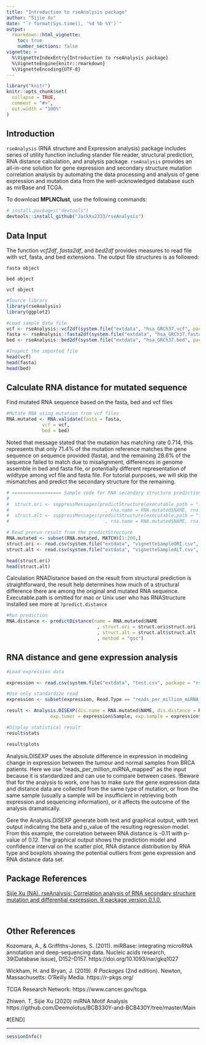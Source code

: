 ```yaml
---
title: "Introduction to rseAnalysis package"
author: "Sijie Xu"
date: "`r format(Sys.time(), '%d %b %Y')`"
output: 
  rmarkdown::html_vignette:
    toc: true
    number_sections: false
vignette: >
  %\VignetteIndexEntry{Introduction to rseAnalysis package}
  %\VignetteEngine{knitr::rmarkdown}
  %\VignetteEncoding{UTF-8}
---
```


```r
library("knitr")
knitr::opts_chunk$set(
  collapse = TRUE,
  comment = "#>",
  out.width = "100%"
)
```

## Introduction

`rseAnalysis` (RNA structure and Expression analysis) package includes series of utility function including stander file reader, structural prediction, RNA distance calculation, and analysis package. `rseAnalysis` provides an all-in-one solution for gene expression and secondary structure mutation correlation analysis by automating the data processing and analysis of gene expression and mutation data from the well-acknowledged database such as mirBase and TCGA. 

To download **MPLNClust**, use the following commands:

``` r
# install.packages("devtools")
devtools::install_github("JackXu2333/rseAnalysis")
```

## Data Input

The function *vcf2df*, *fasta2df*, and *bed2df* provides measures to read file with vcf, fasta, and bed extensions. The output file structures is as followed: 

`fasta object`
\itemize{
   \item NAME - Corresponding of the RNA sequence
   \item SEQ - The original RNA sequence
}

`bed object`
\itemize{
   \item CHROM - Located in chromosome CHROM
   \item STAPOS - The start location of the sequence
   \item ENDPOS - The end location of the sequence
   \item DIR - The direction of the sequence
   \item TYPE - The type of the sequence
   \item ID - ID of the RNA (if avilable)
   \item ALIAS - The alias of the sequence
   \item NAME - The name of the sequence
}

`vcf object`
 \itemize{
   \item CHROM - Located in chromosome CHROM
   \item POS - The start position of the mutation
   \item ID - ID of the mutation (if available)
   \item REF - The reference base(s) on the mutation point
   \item ALT - The alternative base(s) appeared in during mutation
   \item CONSEQUENCE - Record the effect of mutation under biological studies
   \item OCCURRENCE - Record the associated cancer and its distribution
   \item affected_donors - Record the total number of donor affected
   \item project_count - Number of project associated with current studies
}

```r

#Source library
library(rseAnalysis)
library(ggplot2)

#Load sample data file
vcf <- rseAnalysis::vcf2df(system.file("extdata", "hsa_GRCh37.vcf", package = "rseAnalysis"))
fasta <- rseAnalysis::fasta2df(system.file("extdata", "hsa_GRCh37.fasta", package = "rseAnalysis"))
bed <- rseAnalysis::bed2df(system.file("extdata", "hsa_GRCh37.bed", package = "rseAnalysis"))

#Inspect the imported file
head(vcf)
head(fasta)
head(bed)

```


## Calculate RNA distance for mutated sequence

Find mutated RNA sequence based on the fasta, bed and vcf files

``` r

#Mutate RNA using mutation from vcf files
RNA.mutated <- RNA.validate(fasta = fasta, 
             vcf = vcf, 
             bed = bed)

```

Noted that message stated that the mutation has matching rate 0.714, this represents that only 71.4% of the mutation reference matches the gene sequence on sequence provided (fasta), and the remaining 28.6% of the sequence failed to match due to misalignment, differences in genome assemble in bed and fasta file, or potentially different representation of wildtype among vcf file and fasta file. For tutorial purposes, we will skip the mismatches and predict the secondary structure for the remaining. 


``` r

# ================== Sample code for RNA secondary structure prediction ==========================
#
#  struct.ori <- suppressMessages(predictStructure(executable.path = "../inst/extdata/exe"
#                                   , rna.name = RNA.mutated$NAME, rna.seq = RNA.mutated$SEQ))
#  struct.alt <- suppressMessages(predictStructure(executable.path = "../inst/extdata/exe"
#                                   , rna.name = RNA.mutated$NAME, rna.seq = RNA.mutated$MUT.SEQ))

# Read prerun result from the predictStructure
RNA.mutated <- subset(RNA.mutated, MATCH)[1:200,]
struct.ori <- read.csv(system.file("extdata", "vignetteSampleORI.csv", package = "rseAnalysis"))
struct.alt <- read.csv(system.file("extdata", "vignetteSampleALT.csv", package = "rseAnalysis"))

head(struct.ori)
head(struct.alt)

```

Calculation RNADistance based on the result from structural prediction is straightforward, the result help determines how much of a structural difference there are among the original and mutated RNA sequence. Executable.path is omitted for mac or Unix user who has RNAStructure installed see more at `?predict.distance`

``` r

#Run prediction
RNA.distance <- predictDistance(name = RNA.mutated$NAME
                                 , struct.ori = struct.ori$struct.ori
                                 , struct.alt = struct.alt$struct.alt
                                 , method = "gsc")

```

## RNA distance and gene expression analysis 

``` r

#Load expression data

expression <- read.csv(system.file("extdata", "test.csv", package = "rseAnalysis"), header = TRUE)

#Use only standardize read
expression <- subset(expression, Read.Type == "reads_per_million_miRNA_mapped")[1:200, ]

result <- Analysis.DISEXP(dis.name = RNA.mutated$NAME, dis.distance = RNA.distance, 
                exp.tumor = expression$Sample, exp.sample = expression$Normal, method = "linear", showPlot = FALSE)

#Display statistical result
result$stats

result$plots

```

Analysis.DISEXP uses the absolute difference in expression in modeling change in expression between the tumour and normal samples from BRCA patients. Here we use "reads_per_million_miRNA_mapped" as the input because it is standardized and can use to compare between cases. !Beware that for the analysis to work, one has to make sure the gene expression data and distance data are collected from the same type of mutation, or from the same sample (usually a sample will be insufficient in retrieving both expression and sequencing information), or it affects the outcome of the analysis dramatically. 

Gere the Analysis.DISEXP generate both text and graphical output, with text output indicating the beta and p_value of the resulting regression model. From this example, the correlation between RNA distance is -0.11 with p-value of 0.12. The graphical output shows the prediction model and confidence interval on the scatter plot, RNA distance distribution by RNA type and boxplots showing the potential outliers from gene expression and RNA distance data set.

## Package References

[Sijie Xu (NA). rseAnalysis: Correlation analysis of RNA secondary structure mutation and differential expression. R package version 0.1.0.](https://github.com/JackXu2333/dseAnalysis)

<br>

## Other References

Kozomara, A., & Griffiths-Jones, S. (2011). miRBase: integrating microRNA annotation and deep-sequencing data. Nucleic acids research, 39(Database issue), D152–D157. https://doi.org/10.1093/nar/gkq1027

Wickham, H. and Bryan, J. (2019). *R Packages* (2nd edition). Newton, Massachusetts: O'Reilly Media. https://r-pkgs.org/

TCGA Research Network: https://www.cancer.gov/tcga.

Zhiwen. T, Sijie Xu (2020) miRNA Motif Analysis https://github.com/Deemolotus/BCB330Y-and-BCB430Y/tree/master/Main

#[END]

----

```r
sessionInfo()
```
